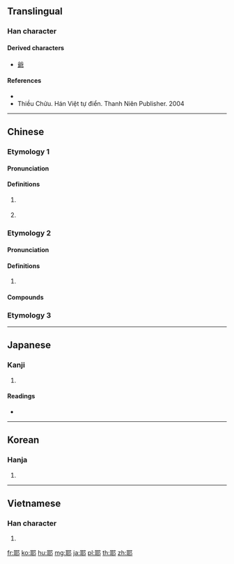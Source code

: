 {{character info/new}}
==Translingual==

===Han character===
{{Han char|rn=128|rad=耳|as=03|sn=9|four=17127|canj=SJNL|ids=⿰耳⻏}}

====Derived characters====
* [[爺]]

====References====
* {{Han ref|kx=0965.120|dkj=29008|dj=1413.190|hdz=42784.030|uh=8036|ud=32822|bh=AD43|bd=44355}}
* Thiều Chửu. Hán Việt tự điển. Thanh Niên Publisher. 2004

----

==Chinese==

===Etymology 1===
{{zh-forms}}

====Pronunciation====
{{zh-pron
|m=yé
|c=je4
|h=pfs=yà
|mn=iâ
|w=3hhia,1ia
|mc=y
|oc=y
|cat=n,part
}}

====Definitions====
{{zh-hanzi}}

# {{zh-alt-form|爺|father}}
#: {{zh-x|耶{yé}孃{niáng} 妻子 走 相{xiāng}送，塵埃 不見 ^咸陽.^橋。|Parents, wife and children [of the forcibly conscripted man] running to see him off, and the Bridge of Xianyang gradually disappears from view in the rolling dust [from the chariots].|CL|ref=Du Fu, 兵車行}}
# {{n-g|Particle indicating a questioning tone.}}
#: {{zh-x|是 進 亦 憂，退 亦 憂；然則 何時 而 樂{lè} 耶{yé}？|They worry when they step forward, and worry when they step back; then when would they ever be happy?|CL|ref=Fan Zhongyan, 岳陽樓記}}

===Etymology 2===

====Pronunciation====
{{zh-pron
|m=耶
|c=je4
|h=pfs=yâ
|mn=iâ
|w=3hhia,1ia
|mc=y
|oc=y
|cat=
}}

====Definitions====
{{zh-hanzi}}

# {{n-g|Used as a phonetic transliteration character.}}

====Compounds====
{{zh-der|耶穌|耶和華|耶路撒冷}}

===Etymology 3===
{{zh-see|邪|v}}

----

==Japanese==

===Kanji===
{{ja-kanji|grade=|rs=耳03}}

# {{defn|lang=ja|sort=耳03}}

====Readings====
* {{ja-readings|goon=[[や]] (ya)|kanon=[[や]] (ya)|on=[[じゃ]] (ja)|kun=[[や]] (ya), [[か]] (ka), [[ちち]] (chichi)}}

----

==Korean==

===Hanja===
{{ko-hanja|hangeul=야|eumhun=|rv=ya|mr=ya|y=ya}}

# {{defn|lang=ko|sort=耳03}}

----

==Vietnamese==

===Han character===
{{vi-hantu|[[da]], [[gia]]|rs=耳03}}

# {{defn|lang=vi|sort=耳03}}

[[fr:耶]]
[[ko:耶]]
[[hu:耶]]
[[mg:耶]]
[[ja:耶]]
[[pl:耶]]
[[th:耶]]
[[zh:耶]]
